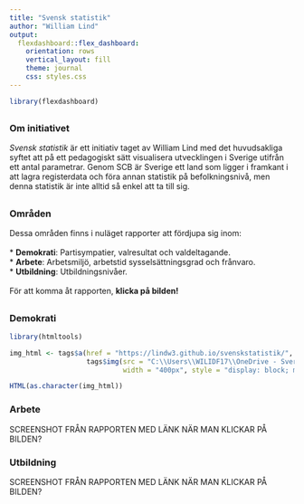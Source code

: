 ```yaml
---
title: "Svensk statistik"
author: "William Lind"
output: 
  flexdashboard::flex_dashboard:
    orientation: rows
    vertical_layout: fill
    theme: journal
    css: styles.css
---
```


```r
library(flexdashboard)
```


## {data-height=200}

### Om initiativet
*Svensk statistik* är ett initiativ taget av William Lind med det huvudsakliga syftet att på ett pedagogiskt sätt visualisera utvecklingen i Sverige utifrån ett antal parametrar. Genom SCB är Sverige ett land som ligger i framkant i att lagra registerdata och föra annan statistik på befolkningsnivå, men denna statistik är inte alltid så enkel att ta till sig.


## {data-height=400}

### Områden
Dessa områden finns i nuläget rapporter att fördjupa sig inom:
<br>
<br>
* **Demokrati**: Partisympatier, valresultat och valdeltagande.
<br>
* **Arbete**: Arbetsmiljö, arbetstid sysselsättningsgrad och frånvaro.
<br>
* **Utbildning**: Utbildningsnivåer.
<br>
<br>
För att komma åt rapporten, **klicka på bilden!**

## {data-height=350}
### Demokrati
```r
library(htmltools)

img_html <- tags$a(href = "https://lindw3.github.io/svenskstatistik/", 
                   tags$img(src = "C:\\Users\\WILIDF17\\OneDrive - Sveriges Riksidrottsförbund\\Dokument\\GitHub\\svenskstatistik\\Test.png", 
                            width = "400px", style = "display: block; margin-left: auto; margin-right: auto;"))

HTML(as.character(img_html))
```

### Arbete
SCREENSHOT FRÅN RAPPORTEN MED LÄNK NÄR MAN KLICKAR PÅ BILDEN?

### Utbildning
SCREENSHOT FRÅN RAPPORTEN MED LÄNK NÄR MAN KLICKAR PÅ BILDEN?